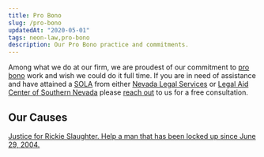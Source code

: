 ```yaml
---
title: Pro Bono
slug: /pro-bono
updatedAt: "2020-05-01"
tags: neon-law,pro-bono
description: Our Pro Bono practice and commitments.
---
```


Among what we do at our firm, we are proudest of our commitment to [pro
bono](/pro-bono) work and wish we could do it full time. If you are in need
of assistance and have attained a
[SOLA](http://www.lacsnpro_bono.org/wp-content/uploads/2019/12/SOLA-Process-Service-FAQ-2020.pdf)
from either [Nevada Legal Services](https://nlslaw.net) or [Legal Aid Center
of Southern Nevada](https://www.lacsn.org/) please [reach out](/contact) to
us for a free consultation.

## Our Causes

[Justice for Rickie Slaughter. Help a man that has been locked up since June
29, 2004.](/pro-bono/justice-for-rickie-slaughter)
